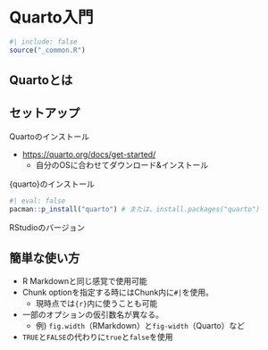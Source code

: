 # Quarto入門 {#sec-quarto}

```r
#| include: false
source("_common.R")
```

## Quartoとは {#sec-quarto-intro}

## セットアップ {#sec-quarto-setup}

Quartoのインストール

* <https://quarto.org/docs/get-started/>
   * 自分のOSに合わせてダウンロード&インストール

{quarto}のインストール

```r
#| eval: false
pacman::p_install("quarto") # または、install.packages("quarto")
```

RStudioのバージョン

## 簡単な使い方 {#sec-quarto-howtouse}

* R Markdownと同じ感覚で使用可能
* Chunk optionを指定する時にはChunk内に`#|`を使用。
   * 現時点では`{r}`内に使うことも可能
* 一部のオプションの仮引数名が異なる。
   * 例) `fig.width`（RMarkdown）と`fig-width`（Quarto）など
* `TRUE`と`FALSE`の代わりに`true`と`false`を使用
